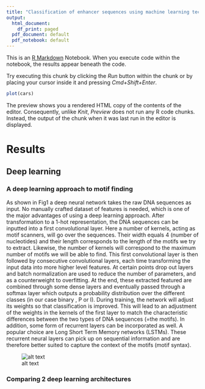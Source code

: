 ---
title: "Classification of enhancer sequences using machine learning techniques"
output:
  html_document:
    df_print: paged
  pdf_document: default
  pdf_notebook: default
---

This is an [R Markdown](http://rmarkdown.rstudio.com) Notebook. When you execute code within the notebook, the results appear beneath the code. 

Try executing this chunk by clicking the *Run* button within the chunk or by placing your cursor inside it and pressing *Cmd+Shift+Enter*. 

```{r}
plot(cars)
```


The preview shows you a rendered HTML copy of the contents of the editor. Consequently, unlike *Knit*, *Preview* does not run any R code chunks. Instead, the output of the chunk when it was last run in the editor is displayed.

# Results
## Deep learning
### A deep learning approach to motif finding
As shown in Fig1 a deep neural network takes the raw DNA sequences as input. No manually crafted dataset of features is needed, which is one of the major advantages of using a deep learning approach.   After transformation to a 1-hot representation, the DNA sequences can be inputted into a first convolutional layer.   Here a number of kernels, acting as motif scanners, will go over the sequences.   Their width equals 4 (number of nucleotides) and their length corresponds to the length of the motifs we try to extract.   Likewise, the number of kernels will correspond to the maximum number of motifs we will be able to find.   This first convolutional layer is then followed by consecutive convolutional layers, each time transforming the input data into more higher level features.    At certain points drop out layers and batch normalization are used to reduce the number of parameters, and as a counterweight to overfitting.  At the end, these extracted featured are combined through some dense layers and eventually passed through a softmax layer which outputs a probability distribution over the different classes (in our case binary , P or I).   During training, the network will adjust its weights so that classification is improved.   This will lead to an adjustment of the weights in the kernels of the first layer to match the characteristic differences between the two types of DNA sequences (=the motifs).
In addition, some form of recurrent layers can be incorporated as well.  A popular choice are Long Short Term Memory networks (LSTMs). These recurrent neural layers can pick up on sequential information and are therefore better suited to capture the context of the motifs (motif syntax).

![alt text][fig1]

[fig1]: https://github.com/muscovitebob/EnhancerMachineLearning/tree/master/report/pics/Overview set up deep learning for motif detection.png "Overview set up deep learning for motif detection"

### Comparing 2 deep learning architectures